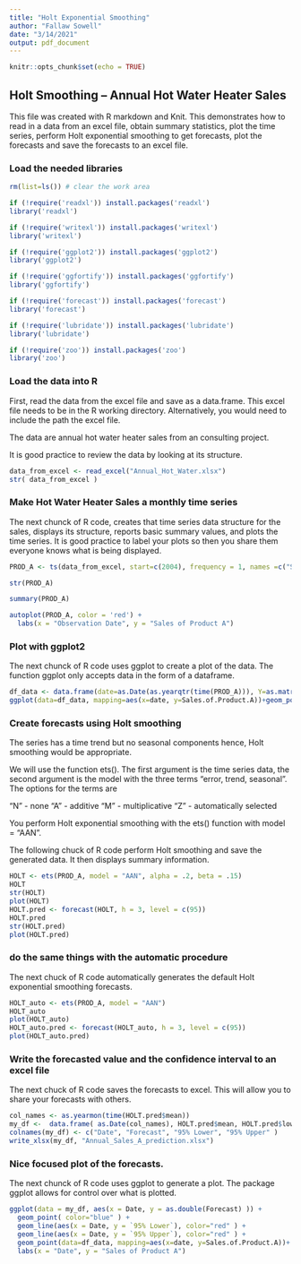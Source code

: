 ```yaml
---
title: "Holt Exponential Smoothing"
author: "Fallaw Sowell"
date: "3/14/2021"
output: pdf_document
---
```


```r
knitr::opts_chunk$set(echo = TRUE)
```

\tableofcontents 
\newpage

## Holt Smoothing -- Annual Hot Water Heater Sales 

This file was created with R markdown and Knit.  This demonstrates how to read in a data from an excel file, obtain summary statistics, plot the time series, perform Holt exponential smoothing to get forecasts, plot the forecasts and save the forecasts to an excel file.    

### Load the needed libraries

```r

rm(list=ls()) # clear the work area 

if (!require('readxl')) install.packages('readxl')
library('readxl')

if (!require('writexl')) install.packages('writexl')
library('writexl')

if (!require('ggplot2')) install.packages('ggplot2')
library('ggplot2')

if (!require('ggfortify')) install.packages('ggfortify')
library('ggfortify')

if (!require('forecast')) install.packages('forecast')
library('forecast')

if (!require('lubridate')) install.packages('lubridate')
library('lubridate')

if (!require('zoo')) install.packages('zoo')
library('zoo')
```


### Load the data into R

First, read the data from the excel file and save as a data.frame.   This excel file needs to be in the R working directory.   Alternatively, you would need to include the path the excel file.  

The data are annual hot water heater sales from an consulting project.     

It is good practice to review the data by looking at its structure. 

```r

data_from_excel <- read_excel("Annual_Hot_Water.xlsx") 
str( data_from_excel )

```

### Make Hot Water Heater Sales a monthly time series 

The next chunck of R code, creates that time series data structure for the sales, displays its structure, reports basic summary values, and plots the time series.  It is good practice to label your plots so then you share them everyone knows what is being displayed.

``` r

PROD_A <- ts(data_from_excel, start=c(2004), frequency = 1, names =c("Sales of Product A") )

str(PROD_A)

summary(PROD_A)

autoplot(PROD_A, color = 'red') +
  labs(x = "Observation Date", y = "Sales of Product A")

```

###  Plot with ggplot2

The next chunck of R code uses ggplot to create a plot of the data.   The function ggplot only accepts data in the form of a dataframe.

```r

df_data <- data.frame(date=as.Date(as.yearqtr(time(PROD_A))), Y=as.matrix(PROD_A))
ggplot(data=df_data, mapping=aes(x=date, y=Sales.of.Product.A))+geom_point()

```

### Create forecasts using Holt smoothing

The series has a time trend but no seasonal components hence, Holt smoothing would be appropriate. 

We will use the function ets().  The first argument is the time series data, the second argument is the model with the three terms "error, trend, seasonal".  The options for the terms are   

  "N" - none
  "A" - additive
  "M" - multiplicative
  "Z" - automatically selected
  
You perform Holt exponential smoothing with the ets() function with model = "AAN".  
  
The following chuck of R code perform Holt smoothing and save the generated data.  It then displays summary information.   

``` r

HOLT <- ets(PROD_A, model = "AAN", alpha = .2, beta = .15)  
HOLT
str(HOLT)
plot(HOLT)
HOLT.pred <- forecast(HOLT, h = 3, level = c(95))
HOLT.pred
str(HOLT.pred)
plot(HOLT.pred)

```

###  do the same things with the automatic procedure

The next chuck of R code automatically generates the default Holt exponential smoothing forecasts.

``` r

HOLT_auto <- ets(PROD_A, model = "AAN")  
HOLT_auto
plot(HOLT_auto)
HOLT_auto.pred <- forecast(HOLT_auto, h = 3, level = c(95))
plot(HOLT_auto.pred)

```


### Write the forecasted value and the confidence interval to an excel file

The next chuck of R code saves the forecasts to excel.  This will allow you to share your forecasts with others. 

```  r

col_names <- as.yearmon(time(HOLT.pred$mean)) 
my_df <-  data.frame( as.Date(col_names), HOLT.pred$mean, HOLT.pred$lower, HOLT.pred$upper)
colnames(my_df) <- c("Date", "Forecast", "95% Lower", "95% Upper" )
write_xlsx(my_df, "Annual_Sales_A_prediction.xlsx")

```

### Nice focused plot of the forecasts.

The next chunck of R code uses ggplot to generate a plot.  The package ggplot allows for control over what is plotted.  

```  r

ggplot(data = my_df, aes(x = Date, y = as.double(Forecast) )) +
  geom_point( color="blue" ) + 
  geom_line(aes(x = Date, y = `95% Lower`), color="red" ) +  
  geom_line(aes(x = Date, y = `95% Upper`), color="red" ) +
  geom_point(data=df_data, mapping=aes(x=date, y=Sales.of.Product.A))+
  labs(x = "Date", y = "Sales of Product A")
```